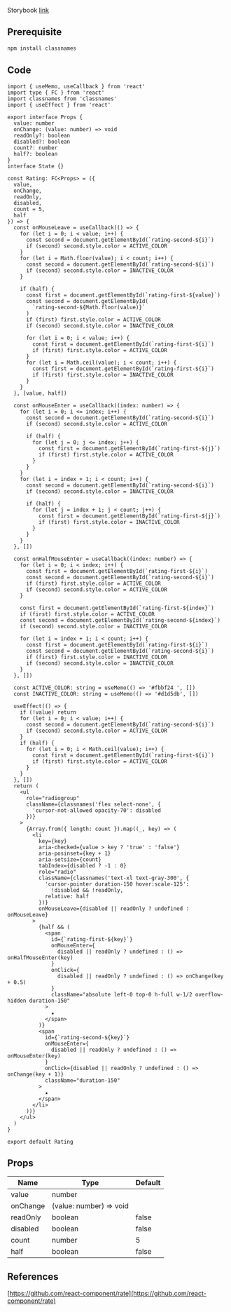 
Storybook [link](https://components.kidow.me/?path=/story/data-entry--rating)

## Prerequisite

```bash npm2yarn
npm install classnames
```

## Code

```tsx title="components/Rating/index.tsx"
import { useMemo, useCallback } from 'react'
import type { FC } from 'react'
import classnames from 'classnames'
import { useEffect } from 'react'

export interface Props {
  value: number
  onChange: (value: number) => void
  readOnly?: boolean
  disabled?: boolean
  count?: number
  half?: boolean
}
interface State {}

const Rating: FC<Props> = ({
  value,
  onChange,
  readOnly,
  disabled,
  count = 5,
  half
}) => {
  const onMouseLeave = useCallback(() => {
    for (let i = 0; i < value; i++) {
      const second = document.getElementById(`rating-second-${i}`)
      if (second) second.style.color = ACTIVE_COLOR
    }
    for (let i = Math.floor(value); i < count; i++) {
      const second = document.getElementById(`rating-second-${i}`)
      if (second) second.style.color = INACTIVE_COLOR
    }

    if (half) {
      const first = document.getElementById(`rating-first-${value}`)
      const second = document.getElementById(
        `rating-second-${Math.floor(value)}`
      )
      if (first) first.style.color = ACTIVE_COLOR
      if (second) second.style.color = INACTIVE_COLOR

      for (let i = 0; i < value; i++) {
        const first = document.getElementById(`rating-first-${i}`)
        if (first) first.style.color = ACTIVE_COLOR
      }
      for (let i = Math.ceil(value); i < count; i++) {
        const first = document.getElementById(`rating-first-${i}`)
        if (first) first.style.color = INACTIVE_COLOR
      }
    }
  }, [value, half])

  const onMouseEnter = useCallback((index: number) => {
    for (let i = 0; i <= index; i++) {
      const second = document.getElementById(`rating-second-${i}`)
      if (second) second.style.color = ACTIVE_COLOR

      if (half) {
        for (let j = 0; j <= index; j++) {
          const first = document.getElementById(`rating-first-${j}`)
          if (first) first.style.color = ACTIVE_COLOR
        }
      }
    }
    for (let i = index + 1; i < count; i++) {
      const second = document.getElementById(`rating-second-${i}`)
      if (second) second.style.color = INACTIVE_COLOR

      if (half) {
        for (let j = index + 1; j < count; j++) {
          const first = document.getElementById(`rating-first-${j}`)
          if (first) first.style.color = INACTIVE_COLOR
        }
      }
    }
  }, [])

  const onHalfMouseEnter = useCallback((index: number) => {
    for (let i = 0; i < index; i++) {
      const first = document.getElementById(`rating-first-${i}`)
      const second = document.getElementById(`rating-second-${i}`)
      if (first) first.style.color = ACTIVE_COLOR
      if (second) second.style.color = ACTIVE_COLOR
    }

    const first = document.getElementById(`rating-first-${index}`)
    if (first) first.style.color = ACTIVE_COLOR
    const second = document.getElementById(`rating-second-${index}`)
    if (second) second.style.color = INACTIVE_COLOR

    for (let i = index + 1; i < count; i++) {
      const first = document.getElementById(`rating-first-${i}`)
      const second = document.getElementById(`rating-second-${i}`)
      if (first) first.style.color = INACTIVE_COLOR
      if (second) second.style.color = INACTIVE_COLOR
    }
  }, [])

  const ACTIVE_COLOR: string = useMemo(() => '#fbbf24 ', [])
  const INACTIVE_COLOR: string = useMemo(() => '#d1d5db', [])

  useEffect(() => {
    if (!value) return
    for (let i = 0; i < value; i++) {
      const second = document.getElementById(`rating-second-${i}`)
      if (second) second.style.color = ACTIVE_COLOR
    }
    if (half) {
      for (let i = 0; i < Math.ceil(value); i++) {
        const first = document.getElementById(`rating-first-${i}`)
        if (first) first.style.color = ACTIVE_COLOR
      }
    }
  }, [])
  return (
    <ul
      role="radiogroup"
      className={classnames('flex select-none', {
        'cursor-not-allowed opacity-70': disabled
      })}
    >
      {Array.from({ length: count }).map((_, key) => (
        <li
          key={key}
          aria-checked={value > key ? 'true' : 'false'}
          aria-posinset={key + 1}
          aria-setsize={count}
          tabIndex={disabled ? -1 : 0}
          role="radio"
          className={classnames('text-xl text-gray-300', {
            'cursor-pointer duration-150 hover:scale-125':
              !disabled && !readOnly,
            relative: half
          })}
          onMouseLeave={disabled || readOnly ? undefined : onMouseLeave}
        >
          {half && (
            <span
              id={`rating-first-${key}`}
              onMouseEnter={
                disabled || readOnly ? undefined : () => onHalfMouseEnter(key)
              }
              onClick={
                disabled || readOnly ? undefined : () => onChange(key + 0.5)
              }
              className="absolute left-0 top-0 h-full w-1/2 overflow-hidden duration-150"
            >
              ★
            </span>
          )}
          <span
            id={`rating-second-${key}`}
            onMouseEnter={
              disabled || readOnly ? undefined : () => onMouseEnter(key)
            }
            onClick={disabled || readOnly ? undefined : () => onChange(key + 1)}
            className="duration-150"
          >
            ★
          </span>
        </li>
      ))}
    </ul>
  )
}

export default Rating
```

## Props

| Name                 | Type                    | Default |
| -------------------- | ----------------------- | ------- |
| value<Required />    | number                  |         |
| onChange<Required /> | (value: number) => void |         |
| readOnly             | boolean                 | false   |
| disabled             | boolean                 | false   |
| count                | number                  | 5       |
| half                 | boolean                 | false   |

## References

[https://github.com/react-component/rate](https://github.com/react-component/rate)
